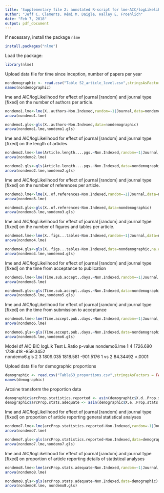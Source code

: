 ---
title: 'Supplementary file 2: annotated R-script for lme-AIC/logLikelihood analysis for non-demographic article-level metrics'
author: "Jeff C. Clements, Rémi M. Daigle, Halley E. Froehlich"
date: "Feb 7, 2018"
output: pdf_document
---

If necessary, install the package `nlme`
```{r install, eval=FALSE}
install.packages("nlme")
```

Load the package:
```{r load}
library(nlme)
```

Upload data file for time since inception, number of papers per year
```{r}
nondemographic <- read.csv("Table S2_article_level.csv",stringsAsFactors = FALSE)
names(nondemographic)
```

lme and AIC/logLikelihood for effect of journal [random] and journal type [fixed] on the number of authors per article.
```{r}
nondemo1.lme<-lme(X..authors~Non.Indexed,random=~1|Journal,data=nondemographic)
anova(nondemo1.lme)

```
```{r}
nondemo1.gls<-gls(X..authors~Non.Indexed,data=nondemographic)
anova(nondemo1.lme,nondemo1.gls)

```

lme and AIC/logLikelihood for effect of journal [random] and journal type [fixed] on the length of articles
```{r}
nondemo2.lme<-lme(Article.length....pgs.~Non.Indexed,random=~1|Journal,data=nondemographic)
anova(nondemo2.lme)
```

```{r}
nondemo2.gls<-gls(Article.length....pgs.~Non.Indexed,data=nondemographic)
anova(nondemo2.lme,nondemo2.gls)
```

lme and AIC/logLikelihood for effect of journal [random] and journal type [fixed] on the number of references per article.
```{r}
nondemo3.lme<-lme(X..of.references~Non.Indexed,random=~1|Journal,data=nondemographic)
anova(nondemo3.lme)
```

```{r}
nondemo3.gls<-gls(X..of.references~Non.Indexed,data=nondemographic)
anova(nondemo3.lme,nondemo3.gls)
```

lme and AIC/logLikelihood for effect of journal [random] and journal type [fixed] on the number of figures and tables per article.
```{r}
nondemo4.lme<-lme(X..figs...tables~Non.Indexed,random=~1|Journal,data=nondemographic,na.action='na.omit')
anova(nondemo4.lme)
```

```{r}
nondemo4.gls<-gls(X..figs...tables~Non.Indexed,data=nondemographic,na.action='na.omit')
anova(nondemo4.lme,nondemo4.gls)
```

lme and AIC/logLikelihood for effect of journal [random] and journal type [fixed] on the time from acceptance to publication

```{r}
nondemo5.lme<-lme(Time.sub.accept..days.~Non.Indexed,random=~1|Journal,data=nondemographic,na.action='na.omit')
anova(nondemo5.lme)
```


```{r}
nondemo5.gls<-gls(Time.sub.accept..days.~Non.Indexed,data=nondemographic,na.action='na.omit')
anova(nondemo5.lme,nondemo5.gls)
```

lme and AIC/logLikelihood for effect of journal [random] and journal type [fixed] on the time from submission to acceptance
```{r}
nondemo6.lme<-lme(Time.accept.pub..days.~Non.Indexed,random=~1|Journal,data=nondemographic,na.action='na.omit')
anova(nondemo6.lme)
```

```{r}
nondemo6.gls<-gls(Time.accept.pub..days.~Non.Indexed,data=nondemographic,na.action='na.omit')
anova(nondemo6.lme,nondemo6.gls)
```
Model df      AIC      BIC    logLik   Test  L.Ratio p-value
nondemo6.lme     1  4 1726.690 1739.418 -859.3452                        
nondemo6.gls     2  3 1809.035 1818.581 -901.5176 1 vs 2 84.34492  <.0001


Upload data file for demographic proportions
```{r}
demographic <- read.csv("TableS3_proportions.csv",stringsAsFactors = FALSE)
names(demographic)
```

Arcsine transform the proportion data
```{r}
demographic$arcProp.statistics.reported <- asin(demographic$X.d..Prop.statistics.reported)
demographic$arcProp.stats.adequate <- asin(demographic$X.e..Prop.stats.adequate)

```

lme and AIC/logLikelihood for effect of journal [random] and journal type [fixed] on proportion of article reporting general statistical analyses
```{r}
nondemo7.lme<-lme(arcProp.statistics.reported~Non.Indexed,random=~1|Journal,data=demographic)
anova(nondemo7.lme)
```
```{r}
nondemo7.gls<-gls(arcProp.statistics.reported~Non.Indexed,data=demographic)
anova(nondemo7.lme,nondemo7.gls)
```


lme and AIC/logLikelihood for effect of journal [random] and journal type [fixed] on proportion of article reporting details of statistical analyses
```{r}
nondemo8.lme<-lme(arcProp.stats.adequate~Non.Indexed,random=~1|Journal,data=demographic)
anova(nondemo8.lme)
```

```{r}
nondemo8.gls<-gls(arcProp.stats.adequate~Non.Indexed,data=demographic)
anova(nondemo8.lme, nondemo8.gls)
```

